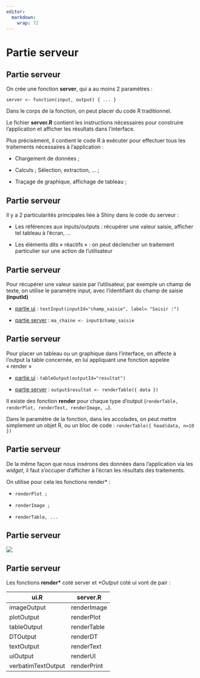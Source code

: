 ```yaml
---
editor: 
  markdown: 
    wrap: 72
---
```


# Partie serveur {.backgroundTitre}

## Partie serveur

On crée une fonction **server**, qui a au moins 2 paramètres :

`server <- function(input, output) { ... }`

Dans le corps de la fonction, on peut placer du code R traditionnel.

Le fichier **server.R** contient les instructions nécessaires pour
construire l'application et afficher les résultats dans l'interface.

Plus précisément, il contient le code R à exécuter pour effectuer tous
les traitements nécessaires à l'application :

-   Chargement de données ;

-   Calculs ; Sélection, extraction, … ;

-   Traçage de graphique, affichage de tableau ;

## Partie serveur

Il y a 2 particularités principales liée à Shiny dans le code du
serveur :

-   Les références aux inputs/outputs : récupérer une valeur saisie,
    afficher tel tableau à l'écran, ...

-   Les éléments dits « réactifs » : on peut déclencher un traitement
    particulier sur une action de l'utilisateur

## Partie serveur

Pour récupérer une valeur saisie par l'utilisateur, par exemple un champ
de texte, on utilise le paramètre input, avec l'identifiant du champ de
saisie **(inputId)**

-   [partie ui]{.underline} :
    `textInput(inputId="champ_saisie", label= "Saisir :")`

-   [partie server]{.underline} : `ma_chaine <- input$champ_saisie`

## Partie serveur

Pour placer un tableau ou un graphique dans l'interface, on affecte à
l'output la table concernée, en lui appliquant une fonction appelée
« render »

-   [partie ui]{.underline} : `tableOutput(outputId="resultat")`

-   [partie server]{.underline} :
    `output$resultat <- renderTable({ data })`

Il existe des fonction **render** pour chaque type d'output
(`renderTable, renderPlot, renderText, renderImage, …`).

Dans le paramètre de la fonction, dans les accolades, on peut mettre
simplement un objet R, ou un bloc de code :
`renderTable({ head(data, n=10 })`

## Partie serveur

De la même façon que nous insérons des données dans l'application via
les *widget*, il faut s'occuper d'afficher à l'écran les résultats des
traitements.

On utilise pour cela les fonctions render\* :

-   `renderPlot ;`

-   `renderImage ;`

-   `renderTable, ...`

## Partie serveur

![](img/clipboard-serveur1.png)

## Partie serveur

Les fonctions **render\*** coté server et *\*Output* coté ui vont de
pair :

| ui.R               | server.R    |
|--------------------|-------------|
| imageOutput        | renderImage |
| plotOutput         | renderPlot  |
| tableOutput        | renderTable |
| DTOutput           | renderDT    |
| textOutput         | renderText  |
| uiOutput           | renderUI    |
| verbatimTextOutput | renderPrint |
